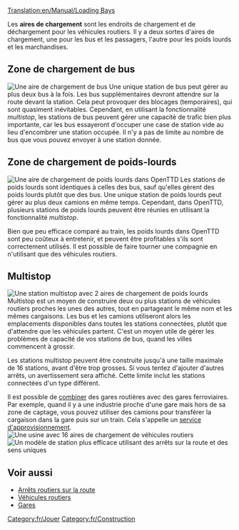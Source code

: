 [[Translation:en/Manual/Loading Bays]]

Les '''aires de chargement''' sont les endroits de chargement et de déchargement pour les véhicules routiers. Il y a deux sortes d'aires de chargement, une pour les bus et les passagers, l'autre pour les poids lourds et les marchandises.

==Zone de chargement de bus==
[[File:en/Busstation.png|right|frame|Une aire de chargement de bus]]
Une unique station de bus peut gérer au plus deux bus à la fois. Les bus supplémentaires devront attendre sur la route devant la station. Cela peut provoquer des blocages (temporaires), qui sont quasiment inévitables. Cependant, en utilisant la fonctionnalité ''multistop'', les stations de bus peuvent gérer une capacité de trafic bien plus importante, car les bus essayeront d'occuper une case de station vide au lieu d'encombrer une station occupée. Il n'y a pas de limite au nombre de bus que vous pouvez envoyer à une station donnée.

==Zone de chargement de poids-lourds==
[[File:en/Lorrystation.png|right|frame|Une aire de chargement de poids lourds dans OpenTTD]]
Les stations de poids lourds sont identiques à celles des bus, sauf qu'elles gèrent des poids lourds plutôt que des bus. Une unique station de poids lourds peut gérer au plus deux camions en même temps. Cependant, dans OpenTTD, plusieurs stations de poids lourds peuvent être réunies en utilisant la fonctionnalité ''multistop''.

Bien que peu efficace comparé au train, les poids lourds dans OpenTTD sont peu coûteux à entretenir, et peuvent être profitables s'ils sont correctement utilisés. Il est possible de faire tourner une compagnie en n'utilisant que des véhicules routiers.

==Multistop==
[[File:en/Multistop2ry.png|frame|Une station multistop avec 2 aires de chargement de poids lourds]]
Multistop est un moyen de construire deux ou plus stations de véhicules routiers proches les unes des autres, tout en partageant le même nom et les mêmes cargaisons. Les bus et les camions utiliseront alors les emplacements disponibles dans toutes les stations connectées, plutôt que d'attendre que les véhicules partent. C'est un moyen utile de gérer les problèmes de capacité de vos stations de bus, quand les villes commencent à grossir.

Les stations multistop peuvent être construite jusqu'à une taille maximale de 16 stations, avant d'être trop grosses. Si vous tentez d'ajouter d'autres arrêts, un avertissement sera affiché. Cette limite inclut les stations connectées d'un type différent.

Il est possible de [[fr/Manual/Gares#Combiner des gares|combiner]] des gares routières avec des gares ferroviaires. Par exemple, quand il y a une industrie proche d'une gare mais hors de sa zone de captage, vous pouvez utiliser des camions pour transférer la cargaison dans la gare puis sur un train. Cela s'appelle un [[fr/Manual/Service d'approvisionnement|service d'approvisionnement]].
[[File:en/Roadvehicle16stations.png|frame|Une usine avec 16 aires de chargement de véhicules routiers]]
[[File:en/Roadvehiclerorostation.png|frame|Un modèle de station plus efficace utilisant des [[fr/Manual/Arrêt routier sur la route|arrêts sur la route]] et des [[fr/Manual/Construction Routière#Construire des routes à sens unique|sens uniques]]]]

==Voir aussi==
*[[fr/Manual/Arrêt routier sur la route|Arrêts routiers sur la route]]
*[[fr/Manual/Base Set/Vehicles/Véhicules Routiers|Véhicules routiers]]
*[[fr/Manual/Gares|Gares]]

[[Category:fr/Jouer]]
[[Category:fr/Construction]]